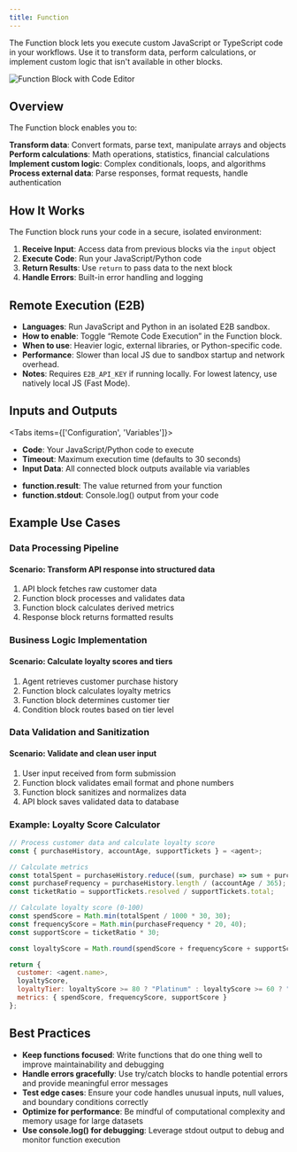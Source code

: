 ```yaml
---
title: Function
---
```



The Function block lets you execute custom JavaScript or TypeScript code in your workflows. Use it to transform data, perform calculations, or implement custom logic that isn't available in other blocks.

<div className="flex justify-center">
  <Image
    src="/static/blocks/function.png"
    alt="Function Block with Code Editor"
    width={500}
    height={300}
    className="my-6"
  />
</div>

## Overview

The Function block enables you to:

<Steps>
  <Step>
    <strong>Transform data</strong>: Convert formats, parse text, manipulate arrays and objects
  </Step>
  <Step>
    <strong>Perform calculations</strong>: Math operations, statistics, financial calculations
  </Step>
  <Step>
    <strong>Implement custom logic</strong>: Complex conditionals, loops, and algorithms
  </Step>
  <Step>
    <strong>Process external data</strong>: Parse responses, format requests, handle authentication
  </Step>
</Steps>

## How It Works

The Function block runs your code in a secure, isolated environment:

1. **Receive Input**: Access data from previous blocks via the `input` object
2. **Execute Code**: Run your JavaScript/Python code 
3. **Return Results**: Use `return` to pass data to the next block
4. **Handle Errors**: Built-in error handling and logging

## Remote Execution (E2B)

  - **Languages**: Run JavaScript and Python in an isolated E2B sandbox.
  - **How to enable**: Toggle “Remote Code Execution” in the Function block.
  - **When to use**: Heavier logic, external libraries, or Python-specific code.
  - **Performance**: Slower than local JS due to sandbox startup and network overhead.
  - **Notes**: Requires `E2B_API_KEY` if running locally. For lowest latency, use natively local JS (Fast Mode).

## Inputs and Outputs

<Tabs items={['Configuration', 'Variables']}>
  <Tab>
    <ul className="list-disc space-y-2 pl-6">
      <li>
        <strong>Code</strong>: Your JavaScript/Python code to execute
      </li>
      <li>
        <strong>Timeout</strong>: Maximum execution time (defaults to 30 seconds)
      </li>
      <li>
        <strong>Input Data</strong>: All connected block outputs available via variables
      </li>
    </ul>
  </Tab>
  <Tab>
    <ul className="list-disc space-y-2 pl-6">
      <li>
        <strong>function.result</strong>: The value returned from your function
      </li>
      <li>
        <strong>function.stdout</strong>: Console.log() output from your code
      </li>
    </ul>
  </Tab>
</Tabs>

## Example Use Cases

### Data Processing Pipeline

<div className="mb-4 rounded-md border p-4">
  <h4 className="font-medium">Scenario: Transform API response into structured data</h4>
  <ol className="list-decimal pl-5 text-sm">
    <li>API block fetches raw customer data</li>
    <li>Function block processes and validates data</li>
    <li>Function block calculates derived metrics</li>
    <li>Response block returns formatted results</li>
  </ol>
</div>

### Business Logic Implementation

<div className="mb-4 rounded-md border p-4">
  <h4 className="font-medium">Scenario: Calculate loyalty scores and tiers</h4>
  <ol className="list-decimal pl-5 text-sm">
    <li>Agent retrieves customer purchase history</li>
    <li>Function block calculates loyalty metrics</li>
    <li>Function block determines customer tier</li>
    <li>Condition block routes based on tier level</li>
  </ol>
</div>

### Data Validation and Sanitization

<div className="mb-4 rounded-md border p-4">
  <h4 className="font-medium">Scenario: Validate and clean user input</h4>
  <ol className="list-decimal pl-5 text-sm">
    <li>User input received from form submission</li>
    <li>Function block validates email format and phone numbers</li>
    <li>Function block sanitizes and normalizes data</li>
    <li>API block saves validated data to database</li>
  </ol>
</div>

### Example: Loyalty Score Calculator

```javascript title="loyalty-calculator.js"
// Process customer data and calculate loyalty score
const { purchaseHistory, accountAge, supportTickets } = <agent>;

// Calculate metrics
const totalSpent = purchaseHistory.reduce((sum, purchase) => sum + purchase.amount, 0);
const purchaseFrequency = purchaseHistory.length / (accountAge / 365);
const ticketRatio = supportTickets.resolved / supportTickets.total;

// Calculate loyalty score (0-100)
const spendScore = Math.min(totalSpent / 1000 * 30, 30);
const frequencyScore = Math.min(purchaseFrequency * 20, 40);
const supportScore = ticketRatio * 30;

const loyaltyScore = Math.round(spendScore + frequencyScore + supportScore);

return {
  customer: <agent.name>,
  loyaltyScore,
  loyaltyTier: loyaltyScore >= 80 ? "Platinum" : loyaltyScore >= 60 ? "Gold" : "Silver",
  metrics: { spendScore, frequencyScore, supportScore }
};
```

## Best Practices

- **Keep functions focused**: Write functions that do one thing well to improve maintainability and debugging
- **Handle errors gracefully**: Use try/catch blocks to handle potential errors and provide meaningful error messages
- **Test edge cases**: Ensure your code handles unusual inputs, null values, and boundary conditions correctly
- **Optimize for performance**: Be mindful of computational complexity and memory usage for large datasets
- **Use console.log() for debugging**: Leverage stdout output to debug and monitor function execution
